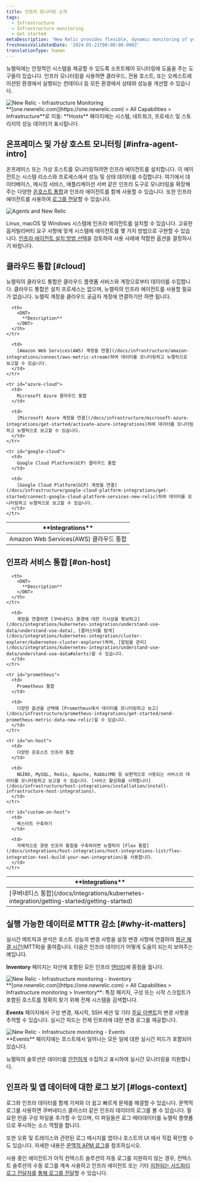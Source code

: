 ```yaml
---
title: 인프라 모니터링 소개
tags:
  - Infrastructure
  - Infrastructure monitoring
  - Get started
metaDescription: 'New Relic provides flexible, dynamic monitoring of your entire infrastructure. Learn about features, installation, and use cases.'
freshnessValidatedDate: '2024-05-21T00:00:00.000Z'
translationType: human
---
```


뉴렐릭에는 안정적인 시스템을 제공할 수 있도록 소프트웨어 모니터링에 도움을 주는 도구들이 있습니다. 인프라 모니터링을 사용하면 클라우드, 전용 호스트, 또는 오케스트레이션된 환경에서 실행되는 컨테이너 등 모든 환경에서 상태와 성능을 개선할 수 있습니다.

<img title="New Relic - Infrastructure Monitoring" alt="New Relic - Infrastructure Monitoring" src="/images/infrastructure_screenshot-overview.webp" />

<figcaption>
  <DNT>**[one.newrelic.com](https://one.newrelic.com) &gt; All Capabilities &gt; Infrastructure**</DNT>로 이동: <DNT>**Hosts**</DNT> 페이지에는 시스템, 네트워크, 프로세스 및 스토리지의 성능 데이터가 표시됩니다.
</figcaption>

## 온프레미스 및 가상 호스트 모니터링 [#infra-agent-intro]

온프레미스 또는 가상 호스트를 모니터링하려면 인프라 에이전트를 설치합니다. 이 에이전트는 시스템 리소스와 프로세스에서 성능 및 상태 데이터를 수집합니다. 여기에서 데이터베이스, 메시징 서비스, 애플리케이션 서버 같은 인프라 도구로 모니터링을 확장해주는 다양한 [온호스트 통합](/docs/integrations/host-integrations/getting-started/introduction-host-integrations)과 인프라 에이전트를 함께 사용할 수 있습니다. 또한 인프라 에이전트를 사용하여 [로그를 전달](/docs/logs/enable-log-monitoring-new-relic/enable-log-monitoring-new-relic/forward-your-logs-using-infrastructure-agent)할 수 있습니다.

<img title="Agents and New Relic" alt="Agents and New Relic" src="/images/infrastructure_diagram_angets-and-nr.webp" />

Linux, macOS 및 Windows 시스템에 인프라 에이전트를 설치할 수 있습니다. 고유한 옵저빌리버티 요구 사항에 맞게 시스템에 에이전트를 몇 가지 방법으로 구현할 수 있습니다. [인프라 에이전트 설치 방법 선택](/docs/infrastructure/infrastructure-monitoring/get-started/choose-infra-install-method)을 검토하여 사용 사례에 적합한 옵션을 결정하시기 바랍니다.

## 클라우드 통합 [#cloud]

뉴렐릭의 클라우드 통합은 클라우드 플랫폼 서비스와 계정으로부터 데이터를 수집합니다. 클라우드 통합은 설치 프로세스는 없으며, 뉴렐릭의 인프라 에이전트를 사용할 필요가 없습니다. 뉴렐릭 계정을 클라우드 공급자 계정에 연결하기만 하면 됩니다.

<table id="overview">
  <thead>
    <tr>
      <th style={{ width: "250px" }}>
        <DNT>
          **Integrations**
        </DNT>
      </th>

      <th>
        <DNT>
          **Description**
        </DNT>
      </th>
    </tr>
  </thead>

  <tbody>
    <tr id="aws-cloud">
      <td>
        Amazon Web Services(AWS) 클라우드 통합
      </td>

      <td>
        [Amazon Web Services(AWS) 계정을 연결](/docs/infrastructure/amazon-integrations/connect/aws-metric-stream)하여 데이터를 모니터링하고 뉴렐릭으로 보고할 수 있습니다.
      </td>
    </tr>

    <tr id="azure-cloud">
      <td>
        Microsoft Azure 클라우드 통합
      </td>

      <td>
        [Microsoft Azure 계정을 연결](/docs/infrastructure/microsoft-azure-integrations/get-started/activate-azure-integrations)하여 데이터를 모니터링하고 뉴렐릭으로 보고할 수 있습니다.
      </td>
    </tr>

    <tr id="google-cloud">
      <td>
        Google Cloud Platform(GCP) 클라우드 통합
      </td>

      <td>
        [Google Cloud Platform(GCP) 계정을 연결](/docs/infrastructure/google-cloud-platform-integrations/get-started/connect-google-cloud-platform-services-new-relic)하여 데이터를 모니터링하고 뉴렐릭으로 보고할 수 있습니다.
      </td>
    </tr>
  </tbody>
</table>

## 인프라 서비스 통합 [#on-host]

<table>
  <thead>
    <tr>
      <th style={{ width: "250px" }}>
        <DNT>
          **Integrations**
        </DNT>
      </th>

      <th>
        <DNT>
          **Description**
        </DNT>
      </th>
    </tr>
  </thead>

  <tbody>
    <tr>
      <td>
        [쿠버네티스 통합](/docs/integrations/kubernetes-integration/getting-started/getting-started)
      </td>

      <td>
        계정을 연결하면 [쿠버네티스 환경에 대한 가시성을 확보하고](/docs/integrations/kubernetes-integration/understand-use-data/understand-use-data), [클러스터를 탐색](/docs/integrations/kubernetes-integration/cluster-explorer/kubernetes-cluster-explorer)하며, [알림을 관리](/docs/integrations/kubernetes-integration/understand-use-data/understand-use-data#alerts)할 수 있습니다.
      </td>
    </tr>

    <tr id="prometheus">
      <td>
        Prometheus 통합
      </td>

      <td>
        다양한 옵션을 선택해 [Prometheus에서 데이터를 모니터링하고 보고](/docs/infrastructure/prometheus-integrations/get-started/send-prometheus-metric-data-new-relic)할 수 있습니다.
      </td>
    </tr>

    <tr id="on-host">
      <td>
        다양한 온호스트 인프라 통합
      </td>

      <td>
        NGINX, MySQL, Redis, Apache, RabbitMQ 등 보편적으로 사용되는 서비스의 데이터를 모니터링하고 보고할 수 있습니다. [서비스 활성화를 시작합니다](/docs/infrastructure/host-integrations/installation/install-infrastructure-host-integrations).
      </td>
    </tr>

    <tr id="custom-on-host">
      <td>
        퀵스타트 구축하기
      </td>

      <td>
        자체적으로 경량 인프라 통합을 구축하려면 뉴렐릭의 [Flex 통합](/docs/integrations/host-integrations/host-integrations-list/flex-integration-tool-build-your-own-integration)을 사용합니다.
      </td>
    </tr>
  </tbody>
</table>

## 실행 가능한 데이터로 MTTR 감소 [#why-it-matters]

실시간 메트릭과 분석은 호스트 성능의 변경 사항을 설정 변경 사항에 연결하여 [평균 해결 시간](https://newrelic.com/devops/how-to-reduce-mttr)(MTTR)을 줄여줍니다. 다음은 인프라 데이터가 어떻게 도움이 되는지 보여주는 예입니다.

<DNT>**Inventory**</DNT> 페이지는 자산에 포함된 모든 인프라 [엔터티](/docs/new-relic-one/use-new-relic-one/core-concepts/what-entity-new-relic)에 중점을 둡니다.

<img title="New Relic - Infrastructure monitoring - Inventory" alt="New Relic - Infrastructure monitoring - Inventory" src="/images/infrastructure_screenshot-full_inventory-page.webp" />

<figcaption>
  <DNT>**[one.newrelic.com](https://one.newrelic.com) &gt; All Capabilities &gt; Infrastructure monitoring &gt; Inventory**</DNT>: 특정 패키지, 구성 또는 시작 스크립트가 포함된 호스트를 정확히 찾기 위해 전체 시스템을 검색합니다.
</figcaption>

<DNT>**Events**</DNT> 페이지에서 구성 변경, 재시작, SSH 세션 및 기타 [주요 이벤트](/docs/infrastructure-events-page#types)의 변경 사항을 추적할 수 있습니다. 실시간 피드는 전체 인프라에 대한 변경 로그를 제공합니다.

<img title="New Relic - Infrastructure monitoring - Events" alt="New Relic - Infrastructure monitoring - Events" src="/images/infrastructure_screenshot-full_events-page.webp" />

<figcaption>
  <DNT>**Events**</DNT> 페이지에는 호스트에서 일어나는 모든 일에 대한 실시간 피드가 포함되어 있습니다.
</figcaption>

뉴렐릭의 솔루션은 데이터를 [안전하게](/docs/infrastructure/new-relic-infrastructure/getting-started/infrastructure-security) 수집하고 표시하여 실시간 모니터링을 지원합니다.

## 인프라 및 앱 데이터에 대한 로그 보기 [#logs-context]

로그와 인프라 데이터를 함께 가져와 더 쉽고 빠르게 문제를 해결할 수 있습니다. 문맥적 로그를 사용하면 쿠버네티스 클러스터 같은 인프라 데이터의 로그를 볼 수 있습니다. 필요한 만큼 구성 파일을 추가할 수 있으며, 이 파일들은 로그 메타데이터를 뉴렐릭 플랫폼으로 푸시하는 소스 역할을 합니다.

또한 오류 및 트레이스와 관련된 로그 메시지를 앱이나 호스트의 UI 에서 직접 확인할 수도 있습니다. 자세한 내용은 [문맥적 APM 로그](/docs/apm/new-relic-apm/getting-started/get-started-logs-context)를 참조하십시오.

사용 중인 <InlinePopover type="apm" />에이전트가 아직 컨텍스트 솔루션의 자동 로그를 지원하지 않는 경우, 컨텍스트 솔루션의 수동 로그를 계속 사용하고 인프라 에이전트 또는 기타 [지원되는 서드파티 로그 전달자를](/docs/logs/forward-logs/enable-log-management-new-relic) [통해 로그를 전달](/docs/logs/forward-logs/forward-your-logs-using-infrastructure-agent/)할 수 있습니다.